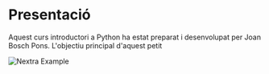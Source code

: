 
# Presentació

Aquest curs introductori a Python ha estat preparat i desenvolupat per Joan Bosch Pons.
L'objectiu principal d'aquest petit 

<Bleed>![Nextra Example](../public/demo.png)</Bleed>
